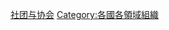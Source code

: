 {{Commonscat|Clubs and societies by country}}
{{Categories by country|nocat}}

[[Category:社团与协会|]]

[[Category:各國各領域組織|Category:各國各領域組織]]